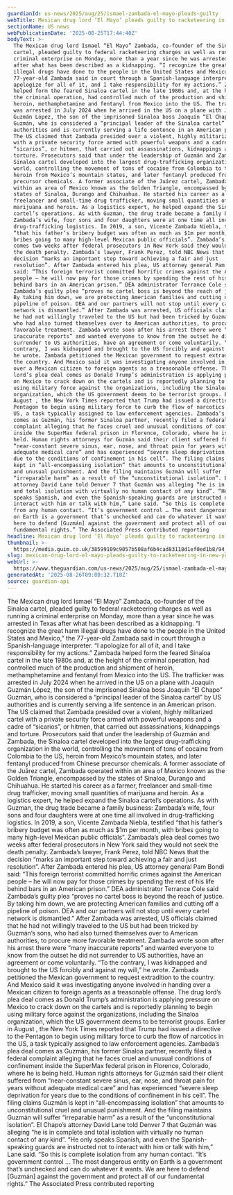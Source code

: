 ```yaml
---
guardianId: us-news/2025/aug/25/ismael-zambada-el-mayo-pleads-guilty
webTitle: Mexican drug lord ‘El Mayo’ pleads guilty to racketeering in New York
sectionName: US news
webPublicationDate: '2025-08-25T17:44:40Z'
bodyText: >-
  The Mexican drug lord Ismael “El Mayo” Zambada, co-founder of the Sinaloa
  cartel, pleaded guilty to federal racketeering charges as well as running a
  criminal enterprise on Monday, more than a year since he was arrested in Texas
  after what has been described as a kidnapping. “I recognize the great harm
  illegal drugs have done to the people in the United States and Mexico,” the
  77-year-old Zambada said in court through a Spanish-language interpreter. “I
  apologize for all of it, and I take responsibility for my actions.” Zambada
  helped form the feared Sinaloa cartel in the late 1980s and, at the height of
  the criminal operation, had controlled much of the production and shipment of
  heroin, methamphetamine and fentanyl from Mexico into the US. The trafficker
  was arrested in July 2024 when he arrived in the US on a plane with Joaquín
  Guzmán López, the son of the imprisoned Sinaloa boss Joaquín “El Chapo”
  Guzmán, who is considered a “principal leader of the Sinaloa cartel” by US
  authorities and is currently serving a life sentence in an American prison.
  The US claimed that Zambada presided over a violent, highly militarized cartel
  with a private security force armed with powerful weapons and a cadre of
  “sicarios”, or hitmen, that carried out assassinations, kidnappings and
  torture. Prosecutors said that under the leadership of Guzmán and Zambada, the
  Sinaloa cartel developed into the largest drug-trafficking organization in the
  world, controlling the movement of tons of cocaine from Colombia to the US,
  heroin from Mexico’s mountain states, and later fentanyl produced from Chinese
  precursor chemicals. A former associate of the Juárez cartel, Zambada operated
  within an area of Mexico known as the Golden Triangle, encompassed by the
  states of Sinaloa, Durango and Chihuahua. He started his career as a farmer,
  freelancer and small-time drug trafficker, moving small quantities of
  marijuana and heroin. As a logistics expert, he helped expand the Sinaloa
  cartel’s operations. As with Guzman, the drug trade became a family business:
  Zambada’s wife, four sons and four daughters were at one time all involved in
  drug-trafficking logistics. In 2019, a son, Vicente Zambada Niebla, testified
  “that his father’s bribery budget was often as much as $1m per month, with
  bribes going to many high-level Mexican public officials”. Zambada’s plea deal
  comes two weeks after federal prosecutors in New York said they would not seek
  the death penalty. Zambada’s lawyer, Frank Perez, told NBC News that the
  decision “marks an important step toward achieving a fair and just
  resolution”. After Zambada entered his plea, US attorney general Pam Bondi
  said: “This foreign terrorist committed horrific crimes against the American
  people – he will now pay for those crimes by spending the rest of his life
  behind bars in an American prison.” DEA administrator Terrance Cole said
  Zambada’s guilty plea “proves no cartel boss is beyond the reach of justice.
  By taking him down, we are protecting American families and cutting off a
  pipeline of poison. DEA and our partners will not stop until every cartel
  network is dismantled.” After Zambada was arrested, US officials claimed that
  he had not willingly traveled to the US but had been tricked by Guzmán’s sons,
  who had also turned themselves over to American authorities, to procure more
  favorable treatment. Zambada wrote soon after his arrest there were “many
  inaccurate reports” and wanted everyone to know from the outset he did not
  surrender to US authorities, have an agreement or come voluntarily. “To the
  contrary, I was kidnapped and brought to the US forcibly and against my will,”
  he wrote. Zambada petitioned the Mexican government to request extradition to
  the country. And Mexico said it was investigating anyone involved in handing
  over a Mexican citizen to foreign agents as a treasonable offense. The drug
  lord’s plea deal comes as Donald Trump’s administration is applying pressure
  on Mexico to crack down on the cartels and is reportedly planning to begin
  using military force against the organizations, including the Sinaloa
  organization, which the US government deems to be terrorist groups. Earlier in
  August , the New York Times reported that Trump had issued a directive to the
  Pentagon to begin using military force to curb the flow of narcotics in the
  US, a task typically assigned to law enforcement agencies. Zambada’s plea deal
  comes as Guzmán, his former Sinaloa partner, recently filed a federal
  complaint alleging that he faces cruel and unusual conditions of confinement
  inside the SuperMax federal prison in Florence, Colorado, where he is being
  held. Human rights attorneys for Guzmán said their client suffered from
  “near-constant severe sinus, ear, nose, and throat pain for years without
  adequate medical care” and has experienced “severe sleep deprivation for years
  due to the conditions of confinement in his cell”. The filing claims Guzmán is
  kept in “all-encompassing isolation” that amounts to unconstitutional cruel
  and unusual punishment. And the filing maintains Guzmán will suffer
  “irreparable harm” as a result of the “unconstitutional isolation”. El Chapo’s
  attorney David Lane told Denver 7 that Guzmán was alleging “he is in complete
  and total isolation with virtually no human contact of any kind”. “He only
  speaks Spanish, and even the Spanish-speaking guards are instructed not to
  interact with him or talk with him,” Lane said. “So this is complete isolation
  from any human contact. “It’s government control … The most dangerous entity
  on Earth is a government that’s unchecked and can do whatever it wants. We are
  here to defend [Guzmán] against the government and protect all of our
  fundamental rights.” The Associated Press contributed reporting
headline: Mexican drug lord ‘El Mayo’ pleads guilty to racketeering in New York
thumbnail: >-
  https://media.guim.co.uk/38599109c9057b508af6b4cad83118d1ef0ed1b8/94_0_2813_2250/500.jpg
slug: mexican-drug-lord-el-mayo-pleads-guilty-to-racketeering-in-new-york
webUrl: >-
  https://www.theguardian.com/us-news/2025/aug/25/ismael-zambada-el-mayo-pleads-guilty
generatedAt: '2025-08-26T09:00:32.718Z'
source: guardian-api
---
```

The Mexican drug lord Ismael “El Mayo” Zambada, co-founder of the Sinaloa cartel, pleaded guilty to federal racketeering charges as well as running a criminal enterprise on Monday, more than a year since he was arrested in Texas after what has been described as a kidnapping. “I recognize the great harm illegal drugs have done to the people in the United States and Mexico,” the 77-year-old Zambada said in court through a Spanish-language interpreter. “I apologize for all of it, and I take responsibility for my actions.” Zambada helped form the feared Sinaloa cartel in the late 1980s and, at the height of the criminal operation, had controlled much of the production and shipment of heroin, methamphetamine and fentanyl from Mexico into the US. The trafficker was arrested in July 2024 when he arrived in the US on a plane with Joaquín Guzmán López, the son of the imprisoned Sinaloa boss Joaquín “El Chapo” Guzmán, who is considered a “principal leader of the Sinaloa cartel” by US authorities and is currently serving a life sentence in an American prison. The US claimed that Zambada presided over a violent, highly militarized cartel with a private security force armed with powerful weapons and a cadre of “sicarios”, or hitmen, that carried out assassinations, kidnappings and torture. Prosecutors said that under the leadership of Guzmán and Zambada, the Sinaloa cartel developed into the largest drug-trafficking organization in the world, controlling the movement of tons of cocaine from Colombia to the US, heroin from Mexico’s mountain states, and later fentanyl produced from Chinese precursor chemicals. A former associate of the Juárez cartel, Zambada operated within an area of Mexico known as the Golden Triangle, encompassed by the states of Sinaloa, Durango and Chihuahua. He started his career as a farmer, freelancer and small-time drug trafficker, moving small quantities of marijuana and heroin. As a logistics expert, he helped expand the Sinaloa cartel’s operations. As with Guzman, the drug trade became a family business: Zambada’s wife, four sons and four daughters were at one time all involved in drug-trafficking logistics. In 2019, a son, Vicente Zambada Niebla, testified “that his father’s bribery budget was often as much as $1m per month, with bribes going to many high-level Mexican public officials”. Zambada’s plea deal comes two weeks after federal prosecutors in New York said they would not seek the death penalty. Zambada’s lawyer, Frank Perez, told NBC News that the decision “marks an important step toward achieving a fair and just resolution”. After Zambada entered his plea, US attorney general Pam Bondi said: “This foreign terrorist committed horrific crimes against the American people – he will now pay for those crimes by spending the rest of his life behind bars in an American prison.” DEA administrator Terrance Cole said Zambada’s guilty plea “proves no cartel boss is beyond the reach of justice. By taking him down, we are protecting American families and cutting off a pipeline of poison. DEA and our partners will not stop until every cartel network is dismantled.” After Zambada was arrested, US officials claimed that he had not willingly traveled to the US but had been tricked by Guzmán’s sons, who had also turned themselves over to American authorities, to procure more favorable treatment. Zambada wrote soon after his arrest there were “many inaccurate reports” and wanted everyone to know from the outset he did not surrender to US authorities, have an agreement or come voluntarily. “To the contrary, I was kidnapped and brought to the US forcibly and against my will,” he wrote. Zambada petitioned the Mexican government to request extradition to the country. And Mexico said it was investigating anyone involved in handing over a Mexican citizen to foreign agents as a treasonable offense. The drug lord’s plea deal comes as Donald Trump’s administration is applying pressure on Mexico to crack down on the cartels and is reportedly planning to begin using military force against the organizations, including the Sinaloa organization, which the US government deems to be terrorist groups. Earlier in August , the New York Times reported that Trump had issued a directive to the Pentagon to begin using military force to curb the flow of narcotics in the US, a task typically assigned to law enforcement agencies. Zambada’s plea deal comes as Guzmán, his former Sinaloa partner, recently filed a federal complaint alleging that he faces cruel and unusual conditions of confinement inside the SuperMax federal prison in Florence, Colorado, where he is being held. Human rights attorneys for Guzmán said their client suffered from “near-constant severe sinus, ear, nose, and throat pain for years without adequate medical care” and has experienced “severe sleep deprivation for years due to the conditions of confinement in his cell”. The filing claims Guzmán is kept in “all-encompassing isolation” that amounts to unconstitutional cruel and unusual punishment. And the filing maintains Guzmán will suffer “irreparable harm” as a result of the “unconstitutional isolation”. El Chapo’s attorney David Lane told Denver 7 that Guzmán was alleging “he is in complete and total isolation with virtually no human contact of any kind”. “He only speaks Spanish, and even the Spanish-speaking guards are instructed not to interact with him or talk with him,” Lane said. “So this is complete isolation from any human contact. “It’s government control … The most dangerous entity on Earth is a government that’s unchecked and can do whatever it wants. We are here to defend [Guzmán] against the government and protect all of our fundamental rights.” The Associated Press contributed reporting
